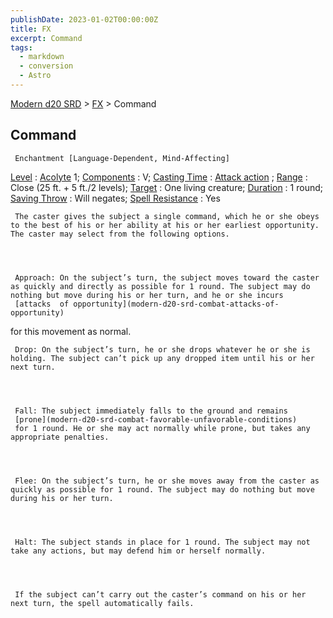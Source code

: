 ```yaml
---
publishDate: 2023-01-02T00:00:00Z
title: FX
excerpt: Command
tags:
  - markdown
  - conversion
  - Astro
---
```


[Modern d20 SRD](/#modernD20) > [FX](modern-d20-srd-fx-index) > Command

## Command




     Enchantment [Language-Dependent, Mind-Affecting]

[Level](modern-d20-srd-fx-level)
:
[Acolyte](modern-d20-srd-classes-advanced-acolyte)
1;
[Components](modern-d20-srd-fx-components)
: V;
[Casting Time](modern-d20-srd-fx-casting-time)
:
[Attack action](modern-d20-srd-combat-attack-actions)
;
[Range](modern-d20-srd-fx-range)
: Close (25 ft. + 5 ft./2 levels);
[Target](modern-d20-srd-fx-target)
: One living creature;
[Duration](modern-d20-srd-fx-duration)
: 1 round;
[Saving Throw](modern-d20-srd-basics-saving-throws)
: Will negates;
[Spell Resistance](modern-d20-srd-special-abilities-spell-resistance)
: Yes

     The caster gives the subject a single command, which he or she obeys to the best of his or her ability at his or her earliest opportunity. The caster may select from the following options.




     Approach: On the subject’s turn, the subject moves toward the caster as quickly and directly as possible for 1 round. The subject may do nothing but move during his or her turn, and he or she incurs
     [attacks  of opportunity](modern-d20-srd-combat-attacks-of-opportunity)
for this movement as normal.

     Drop: On the subject’s turn, he or she drops whatever he or she is holding. The subject can’t pick up any dropped item until his or her next turn.




     Fall: The subject immediately falls to the ground and remains
     [prone](modern-d20-srd-combat-favorable-unfavorable-conditions)
     for 1 round. He or she may act normally while prone, but takes any appropriate penalties.




     Flee: On the subject’s turn, he or she moves away from the caster as quickly as possible for 1 round. The subject may do nothing but move during his or her turn.




     Halt: The subject stands in place for 1 round. The subject may not take any actions, but may defend him or herself normally.




     If the subject can’t carry out the caster’s command on his or her next turn, the spell automatically fails.
